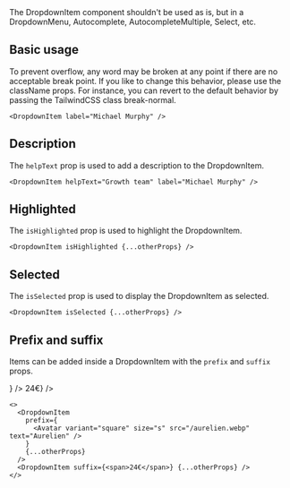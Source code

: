 
<Callout className="mt-m" variant="warning" title="Usage">
  The DropdownItem component shouldn't be used as is, but in a DropdownMenu,
  Autocomplete, AutocompleteMultiple, Select, etc.
</Callout>

## Basic usage

<Callout title="Word break">
  To prevent overflow, any word may be broken at any point if there are no
  acceptable break point. If you like to change this behavior, please use the
  className props. For instance, you can revert to the default behavior by
  passing the TailwindCSS class break-normal.
</Callout>

<Preview>
  <DropdownItem label="Michael Murphy" />
</Preview>

```tsx sandbox
<DropdownItem label="Michael Murphy" />
```

## Description

The `helpText` prop is used to add a description to the DropdownItem.

<Preview>
  <DropdownItem label="Michael Murphy" helpText="Growth team" />
</Preview>

```tsx sandbox
<DropdownItem helpText="Growth team" label="Michael Murphy" />
```

## Highlighted

The `isHighlighted` prop is used to highlight the DropdownItem.

<Preview>
  <DropdownItem label="Michael Murphy" isHighlighted />
</Preview>

```tsx
<DropdownItem isHighlighted {...otherProps} />
```

## Selected

The `isSelected` prop is used to display the DropdownItem as selected.

<Preview>
  <DropdownItem label="Michael Murphy" isSelected />
</Preview>

```tsx
<DropdownItem isSelected {...otherProps} />
```

## Prefix and suffix

Items can be added inside a DropdownItem with the `prefix` and `suffix` props.

<Preview>
  <DropdownItem
    label="Michael Murphy"
    prefix={
      <Avatar variant="square" size="s" src="/aurelien.webp" text="Aurelien" />
    }
  />
  <DropdownItem label="Michael Murphy" suffix={<span>24€</span>} />
</Preview>

```tsx
<>
  <DropdownItem
    prefix={
      <Avatar variant="square" size="s" src="/aurelien.webp" text="Aurelien" />
    }
    {...otherProps}
  />
  <DropdownItem suffix={<span>24€</span>} {...otherProps} />
</>
```
